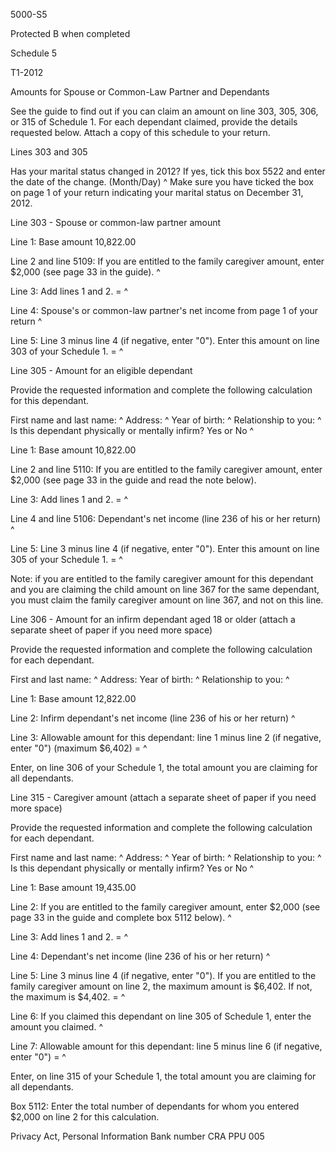﻿5000-S5 
 
Protected B when completed 
 
Schedule 5 
 
T1-2012 
 
Amounts for Spouse or Common-Law Partner and Dependants 
 
See the guide to find out if you can claim an amount on line 303, 305, 306, 
or 315 of Schedule 1. For each dependant claimed, provide the details 
requested below. Attach a copy of this schedule to your return. 
 
Lines 303 and 305 
 
Has your marital status changed in 2012? If yes, tick this box 5522 
and enter the date of the change. (Month/Day) ^
Make sure you have ticked the box on page 1 of your return indicating your 
marital status on December 31, 2012. 
 
Line 303 - Spouse or common-law partner amount 
 
Line 1: Base amount 10,822.00 
 
Line 2 and line 5109: If you are entitled to the family caregiver amount, 
enter $2,000 (see page 33 in the guide). ^
 
Line 3: Add lines 1 and 2. = ^
 
Line 4: Spouse's or common-law partner's net income from page 1 of your 
return ^
 
Line 5: Line 3 minus line 4 (if negative, enter "0"). Enter this amount on 
line 303 of your Schedule 1. = ^
 
Line 305 - Amount for an eligible dependant 
 
Provide the requested information and complete the following calculation for 
this dependant. 
 
First name and last name: ^
Address: ^
Year of birth: ^
Relationship to you: ^
Is this dependant physically or mentally infirm? Yes or No ^
 
Line 1: Base amount 10,822.00 
 
Line 2 and line 5110: If you are entitled to the family caregiver amount, 
enter $2,000 (see page 33 in the guide and read the note below). 
 
Line 3: Add lines 1 and 2. = ^
 
Line 4 and line 5106: Dependant's net income (line 236 of his or her return) 
^
 
Line 5: Line 3 minus line 4 (if negative, enter "0"). Enter this amount on 
line 305 of your Schedule 1. = ^
 
Note: if you are entitled to the family caregiver amount for this dependant 
and you are claiming the child amount on line 367 for the same dependant, you 
must claim the family caregiver amount on line 367, and not on this line. 
 
Line 306 - Amount for an infirm dependant aged 18 or older (attach a separate 
sheet of paper if you need more space) 
 
Provide the requested information and complete the following calculation for 
each dependant. 
 
First and last name: ^
Address: 
Year of birth: ^
Relationship to you: ^
 
Line 1: Base amount 12,822.00 
 
Line 2: Infirm dependant's net income (line 236 of his or her return) ^
 
Line 3: Allowable amount for this dependant: line 1 minus line 2 (if 
negative, enter "0") (maximum $6,402) = ^
 
Enter, on line 306 of your Schedule 1, the total amount you are claiming for 
all dependants. 
 
Line 315 - Caregiver amount (attach a separate sheet of paper if you need 
more space) 
 
Provide the requested information and complete the following calculation for 
each dependant. 
 
First name and last name: ^
Address: ^
Year of birth: ^
Relationship to you: ^
Is this dependant physically or mentally infirm? Yes or No ^
 
Line 1: Base amount 19,435.00 
 
Line 2: If you are entitled to the family caregiver amount, enter $2,000 (see 
page 33 in the guide and complete box 5112 below). ^
 
Line 3: Add lines 1 and 2. = ^
 
Line 4: Dependant's net income (line 236 of his or her return) ^
 
Line 5: Line 3 minus line 4 (if negative, enter "0"). If you are entitled to 
the family caregiver amount on line 2, the maximum amount is $6,402. If not, 
the maximum is $4,402. = ^
 
Line 6: If you claimed this dependant on line 305 of Schedule 1, enter the 
amount you claimed. ^
 
Line 7: Allowable amount for this dependant: line 5 minus line 6 (if 
negative, enter "0") = ^
 
Enter, on line 315 of your Schedule 1, the total amount you are claiming for 
all dependants. 
 
Box 5112: Enter the total number of dependants for whom you entered $2,000 on 
line 2 for this calculation. 
 
Privacy Act, Personal Information Bank number CRA PPU 005
